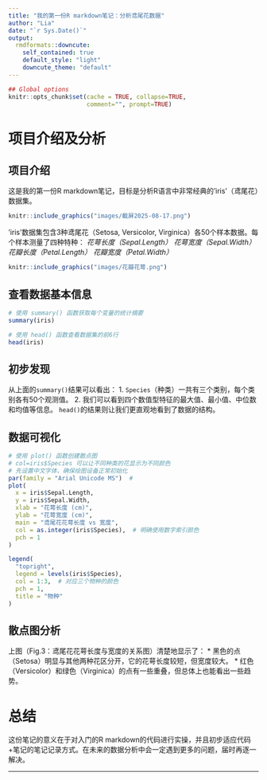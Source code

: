 ```yaml
---
title: "我的第一份R markdown笔记：分析鸢尾花数据"
author: "Lia"
date: "`r Sys.Date()`"
output:
  rmdformats::downcute:
    self_contained: true
    default_style: "light"
    downcute_theme: "default"
---
```



```r
## Global options
knitr::opts_chunk$set(cache = TRUE, collapse=TRUE, 
                      comment="", prompt=TRUE)
```

# **项目介绍及分析**
## **项目介绍**

这是我的第一份R markdown笔记，目标是分析R语言中非常经典的'iris'（鸢尾花）数据集。

```r
knitr::include_graphics("images/截屏2025-08-17.png")
```

'iris'数据集包含3种鸢尾花（Setosa, Versicolor, Virginica）各50个样本数据。每个样本测量了四种特种：
*花萼长度（Sepal.Length）*
*花萼宽度（Sepal.Width）*
*花瓣长度（Petal.Length）*
*花瓣宽度（Petal.Width）*
```r
knitr::include_graphics("images/花瓣花萼.png")
```

## **查看数据基本信息**
```r
# 使用 summary() 函数获取每个变量的统计摘要
summary(iris)

# 使用 head() 函数查看数据集的前6行
head(iris)
```

## **初步发现**
从上面的`summary()`结果可以看出：
1.  `Species`（种类）一共有三个类别，每个类别各有50个观测值。
2.  我们可以看到四个数值型特征的最大值、最小值、中位数和均值等信息。
`head()`的结果则让我们更直观地看到了数据的结构。

## **数据可视化**
```r
# 使用 plot() 函数创建散点图
# col=iris$Species 可以让不同种类的花显示为不同颜色
# 先设置中文字体，确保绘图设备正常初始化
par(family = "Arial Unicode MS")  # 
plot(
  x = iris$Sepal.Length, 
  y = iris$Sepal.Width,
  xlab = "花萼长度 (cm)",
  ylab = "花萼宽度 (cm)",
  main = "鸢尾花花萼长度 vs 宽度",
  col = as.integer(iris$Species),  # 明确使用数字索引颜色
  pch = 1
)

legend(
  "topright",
  legend = levels(iris$Species),
  col = 1:3,  # 对应三个物种的颜色
  pch = 1,
  title = "物种"
)
```

## **散点图分析**

上图（Fig.3：鸢尾花花萼长度与宽度的关系图）清楚地显示了：
* 黑色的点（Setosa）明显与其他两种花区分开，它的花萼长度较短，但宽度较大。
* 红色（Versicolor）和绿色（Virginica）的点有一些重叠，但总体上也能看出一些趋势。

# **总结**
这份笔记的意义在于对入门的R markdown的代码进行实操，并且初步适应代码+笔记的笔记记录方式。在未来的数据分析中会一定遇到更多的问题，届时再逐一解决。

---


